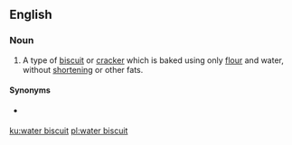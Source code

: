 ==English==
{{wikipedia}}

===Noun===
{{en-noun|head=[[water]] [[biscuit]]}}

# A type of [[biscuit]] or [[cracker]] which is baked using only [[flour]] and water, without [[shortening]] or other fats.

====Synonyms====
* {{l|en|water cracker}} {{qualifier|US}}

[[ku:water biscuit]]
[[pl:water biscuit]]